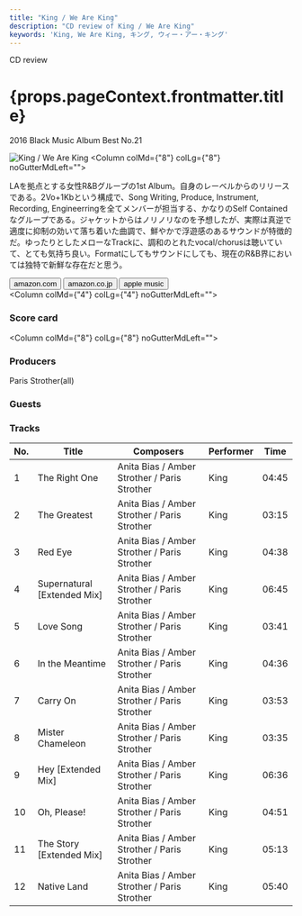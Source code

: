 ```yaml
---
title: "King / We Are King"
description: "CD review of King / We Are King"
keywords: 'King, We Are King, キング, ウィー・アー・キング'
---
```




<p className="largeP">CD review</p>
<h1 className="h1--no--margin">{props.pageContext.frontmatter.title}</h1>
<p className="largeP"><Link to="/best50/2016/">2016 Black Music Album Best No.21</Link></p>

<Row  className="image-card-group">
	<Column colMd={"4"} colLg={"4"} noGutterMdLeft="">
       <ImageCard>

![King / We Are King](../../images/cd/king1L.jpg) 
</ImageCard>
	</Column>
	<Column colMd={"8"} colLg={"8"} noGutterMdLeft="">
	  <p>
	  LAを拠点とする女性R&Bグループの1st Album。自身のレーベルからのリリースである。2Vo+1Kbという構成で、Song Writing, Produce, Instrument, Recording, Engineerringを全てメンバーが担当する、かなりのSelf Containedなグループである。ジャケットからはノリノリなのを予想したが、実際は真逆で適度に抑制の効いて落ち着いた曲調で、鮮やかで浮遊感のあるサウンドが特徴的だ。ゆったりとしたメローなTrackに、調和のとれたvocal/chorusは聴いていて、とても気持ち良い。Formatにしてもサウンドにしても、現在のR&B界においては独特で新鮮な存在だと思う。
		</p>
	  <div>
	    <Button href="https://amzn.to/3hEp1g5" kind="primary" size="small" renderIcon={ArrowUpRight24}>
        amazon.com
      </Button>
      <Button href="https://amzn.to/35LQudd" kind="secondary" size="small" renderIcon={ArrowUpRight24}>
        amazon.co.jp
      </Button>
			<Button href="https://apple.co/3hIiFfz" kind="tertiary" size="small" renderIcon={ArrowUpRight24}>
        apple music
      </Button>
	  </div>
	</Column>
</Row>
<Row >
	<Column colMd={"4"} colLg={"4"} noGutterMdLeft="">
		<div>
  		<h3>Score card</h3>
			<SliderJS1 value="5" />
  		<SliderJS2 value="2" />
			<SliderJS3 value="1" />
  		<SliderJS4 value="9" />
		</div>
	</Column>
	<Column colMd={"8"} colLg={"8"} noGutterMdLeft="">
		<div>
			<h3>Producers</h3>
			<p>
				Paris Strother(all)
			</p>
			<h3>Guests</h3>
			<p>
			</p>
		</div>
	</Column>
</Row>

<h3>Tracks</h3>

| No. |	 Title                      |	 Composers                                   | Performer | Time	 |
| --- |	--------------------------- | -------------------------------------------- | --------- | ----- |
|	1	  |	The Right One              	| Anita Bias / Amber Strother / Paris Strother |	King     | 04:45 |
|	2	  |	The Greatest               	| Anita Bias / Amber Strother / Paris Strother |	King     | 03:15 |
|	3	  |	Red Eye                    	| Anita Bias / Amber Strother / Paris Strother |	King     | 04:38 |
|	4	  |	Supernatural [Extended Mix]	| Anita Bias / Amber Strother / Paris Strother |	King     | 06:45 |
|	5	  |	Love Song                  	| Anita Bias / Amber Strother / Paris Strother |	King     | 03:41 |
|	6	  |	In the Meantime            	| Anita Bias / Amber Strother / Paris Strother |	King     | 04:36 |
|	7	  |	Carry On                   	| Anita Bias / Amber Strother / Paris Strother |	King     | 03:53 |
|	8	  |	Mister Chameleon           	| Anita Bias / Amber Strother / Paris Strother |	King     | 03:35 |
|	9	  |	Hey [Extended Mix]         	| Anita Bias / Amber Strother / Paris Strother |	King     | 06:36 |
|	10	|	Oh, Please!                	| Anita Bias / Amber Strother / Paris Strother |	King     | 04:51 |
|	11	|	The Story [Extended Mix]   	| Anita Bias / Amber Strother / Paris Strother |	King     | 05:13 |
|	12	|	Native Land                	| Anita Bias / Amber Strother / Paris Strother |	King     | 05:40 |
